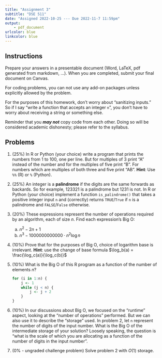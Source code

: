 ```yaml
---
title: "Assignment 3"
subtitle: "DSE 511"
date: "Assigned 2022-10-25 --- Due 2022-11-7 11:59pm"
output: 
    - pdf_document
urlcolor: blue
linkcolor: blue
---
```


## Instructions

Prepare your answers in a presentable document (Word, LaTeX, pdf generated from markdown, ...). When you are completed, submit your final document on Canvas.

For coding problems, you can not use any add-on packages unless explicitly allowed by the problem.

For the purposes of this homework, don't worry about "sanitizing inputs." So if I say "write a function that accepts an integer `n`", you don't have to worry about receiving a string or something else.

Reminder that you ***may not*** copy code from each other. Doing so will be considered academic dishonesty; please refer to the syllabus.

## Problems

1. (25%) In R or Python (your choice) write a program that prints the numbers from 1
to 100, one per line. But for multiples of 3 print "A" instead of the number and for the multiples of five print "B". For numbers which are multiples of both three
and five print "AB".
**Hint**: Use `%%` (R) or `%` (Python).

2. (25%) An integer is a **palindrome** if the digits are the same forwards as backards. So for example, 123321 is a palindrome but 1231 is not. In R or Python (your choice) implement a function `is_palindrome()` that takes a positive integer input `n` and (correctly) returns `TRUE`/`True` if `n` is a palindrome and `FALSE`/`False` otherwise.

3. (20%) These expressions represent the number of operations required by an algorithm, each of size $n$. Find each expression's Big O:
    a. $n^2 - 2n + 1$
    b. $n^3 - 1000000000000\cdot n^2\log n$

4. (10%) Prove that for the purposes of Big O, choice of logarithm base is irrelevant.
**Hint**: use the change of base formula $\log_b(a) = \frac{\log_c(a)}{\log_c(b)}$

4. (10%) What is the Big O of this R program as a function of the number of elements $n$?
    
    ```r
    for (i in 1:n) {
        j <- 1
        while (j < n) {
            j <- j + 2
        }
    }
    ```

5. (10%) In our discussions about Big O, we focused on the "runtime" aspect, looking at the "number of operations" performed. But we can also use it to describe the "storage" used. In problem 2, let `n` represent the number of digits of the input number. What is the Big O of the intermediate storage of your solution? Loosely speaking, the question is "what is the scale of which you are allocating as a function of the number of digits in the input number".

6. (0% - ungraded challenge problem) Solve problem 2 with $O(1)$ storage.
